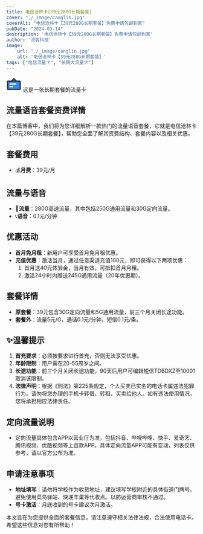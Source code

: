 ```yaml
---
title: 电信沧林卡[39元280G长期套餐]
cover: "./_image/canglin.jpg"
coverAlt: "电信沧林卡【39元280G长期套餐】免费申请包邮到家"
pubDate: "2024-03-14"
description: '电信沧林卡【39元280G长期套餐】免费申请包邮到家'
author: '流客科技'
image:
    url: "./_image/canglin.jpg"
    alt: '电信沧林卡【39元280G长期套餐】'
tags: ["电信流量卡", "长期大流量卡"]
---
```


<div class="bg-yellow-500 rounded-lg p-1 text-xl flex justify-start items-center pl-5 gap-3 my-5">
    <svg width="40" height="40" viewBox="0 0 48 48" fill="none" xmlns="http://www.w3.org/2000/svg"><rect x="4" y="15" width="40" height="26" rx="2" fill="#2F88FF" stroke="#333" stroke-width="4" stroke-linejoin="round"/><path d="M24 7L16 15H32L24 7Z" fill="#2F88FF" stroke="#333" stroke-width="4" stroke-linecap="round" stroke-linejoin="round"/><path d="M12 24H30" stroke="#FFF" stroke-width="4" stroke-linecap="round" stroke-linejoin="round"/><path d="M12 32H20" stroke="#FFF" stroke-width="4" stroke-linecap="round" stroke-linejoin="round"/></svg>
    <span>这是一张长期套餐的流量卡</span>
</div>


## 流量语音套餐资费详情

在本篇博客中，我们将为您详细解析一款热门的流量语音套餐，它就是电信沧林卡【39元280G长期套餐】，帮助您全面了解其资费结构、套餐内容以及相关优惠。

## 套餐费用

- 💰**月费**：39元/月

## 流量与语音

- 🚀**流量**：280G高速流量，其中包括250G通用流量和30G定向流量。
- 📞**语音**：0.1元/分钟

## 优惠活动

- **首月免月租**：新用户可享受首月免月租优惠。
- **充值优惠**：激活当月，通过任意渠道充值100元，即可获得以下两项优惠：
  1. 首月送40元体验金，当月有效，可抵扣首月月租。
  2. 激活24小时内赠送245G通用流量（20年优惠期）。

## 套餐详情

- **原套餐**：39元包含30G定向流量和5G通用流量，前三个月关闭长途功能。
- **套餐外**：流量5元/G，通话0.1元/分钟，短信0.1元/条。

## ✨温馨提示

1. **首充要求**：必须按要求进行首充，否则无法享受优惠。
2. **年龄限制**：用户需在20-55周岁之间。
3. **长途功能**：前三个月关闭长途功能，90天后用户可编辑短信TDBDXZ至10001取消该限制。
4. **法律声明**：根据《刑法》第225条规定，个人买卖已实名的电话卡属违法犯罪行为。请勿将您办理的手机卡转借、转租、买卖给他人。如有违法使用情况，您将承担相应法律责任。

## 定向流量说明

- 定向流量具体包含APP以营业厅为准，包括抖音、哔哩哔哩、快手、爱奇艺、腾讯视频、优酷视频等上百款APP。具体定向流量APP可能有变动，列表仅供参考，请以官方公布为准。

## 申请注意事项

- **地址填写**：请勿将学校作为收货地址，建议填写学校附近的具体街道门牌号。避免使用菜鸟驿站、快递丰巢等代收点。以防运营商审核不通过。
- **号卡激活**：月底收到的号卡建议次月激活。

本文旨在为您提供全面的套餐信息，请注意遵守相关法律法规，合法使用电话卡。希望这些信息对您有所帮助！
